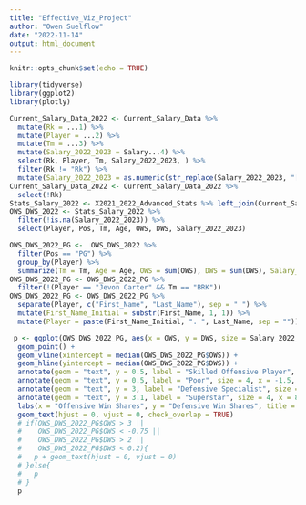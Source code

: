 ```yaml
---
title: "Effective_Viz_Project"
author: "Owen Suelflow"
date: "2022-11-14"
output: html_document
---
```


```r
knitr::opts_chunk$set(echo = TRUE)
```

```r
library(tidyverse)
library(ggplot2)
library(plotly)
```

```r
Current_Salary_Data_2022 <- Current_Salary_Data %>% 
  mutate(Rk = ...1) %>% 
  mutate(Player = ...2) %>% 
  mutate(Tm = ...3) %>% 
  mutate(Salary_2022_2023 = Salary...4) %>% 
  select(Rk, Player, Tm, Salary_2022_2023, ) %>% 
  filter(Rk != "Rk") %>% 
  mutate(Salary_2022_2023 = as.numeric(str_replace(Salary_2022_2023, "[$]", "")))
Current_Salary_Data_2022 <- Current_Salary_Data_2022 %>%
  select(!Rk)
Stats_Salary_2022 <- X2021_2022_Advanced_Stats %>% left_join(Current_Salary_Data_2022)
OWS_DWS_2022 <- Stats_Salary_2022 %>% 
  filter(!is.na(Salary_2022_2023)) %>% 
  select(Player, Pos, Tm, Age, OWS, DWS, Salary_2022_2023)

OWS_DWS_2022_PG <-  OWS_DWS_2022 %>% 
  filter(Pos == "PG") %>% 
  group_by(Player) %>% 
  summarize(Tm = Tm, Age = Age, OWS = sum(OWS), DWS = sum(DWS), Salary_2022_2023 = Salary_2022_2023)
OWS_DWS_2022_PG <- OWS_DWS_2022_PG %>% 
  filter(!(Player == "Jevon Carter" && Tm == "BRK"))
OWS_DWS_2022_PG <- OWS_DWS_2022_PG %>% 
  separate(Player, c("First_Name", "Last_Name"), sep = " ") %>% 
  mutate(First_Name_Initial = substr(First_Name, 1, 1)) %>% 
  mutate(Player = paste(First_Name_Initial, ". ", Last_Name, sep = ""))
```



```r
 p <- ggplot(OWS_DWS_2022_PG, aes(x = OWS, y = DWS, size = Salary_2022_2023, label = Player)) +
  geom_point() +
  geom_vline(xintercept = median(OWS_DWS_2022_PG$OWS)) +
  geom_hline(yintercept = median(OWS_DWS_2022_PG$DWS)) +
  annotate(geom = "text", y = 0.5, label = "Skilled Offensive Player", size = 4, x = 6, color = "red") +
  annotate(geom = "text", y = 0.5, label = "Poor", size = 4, x = -1.5, color = "red") +
  annotate(geom = "text", y = 3, label = "Defensive Specialist", size = 4, x = -1, color = "red") +
  annotate(geom = "text", y = 3.1, label = "Superstar", size = 4, x = 8, color = "red") +
  labs(x = "Offensive Win Shares", y = "Defensive Win Shares", title = "Win Shares By Salary For Point Guards", size = "2022 Salary", subtitle = "Median Value is the Origin") +
  geom_text(hjust = 0, vjust = 0, check_overlap = TRUE)
  # if(OWS_DWS_2022_PG$OWS > 3 || 
  #    OWS_DWS_2022_PG$OWS < -0.75 || 
  #    OWS_DWS_2022_PG$DWS > 2 || 
  #    OWS_DWS_2022_PG$DWS < 0.2){
  #   p + geom_text(hjust = 0, vjust = 0)
  # }else{
  #   p
  # }
  p
```





